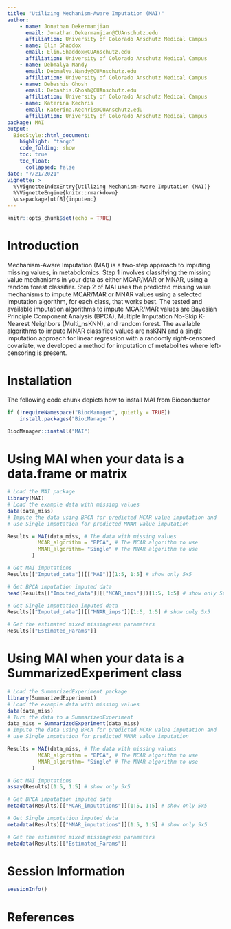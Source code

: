 ```yaml
---
title: "Utilizing Mechanism-Aware Imputation (MAI)"
author: 
    - name: Jonathan Dekermanjian
      email: Jonathan.Dekermanjian@CUAnschutz.edu
      affiliation: University of Colorado Anschutz Medical Campus
    - name: Elin Shaddox
      email: Elin.Shaddox@CUAnschutz.edu
      affiliation: University of Colorado Anschutz Medical Campus
    - name: Debmalya Nandy
      email: Debmalya.Nandy@CUAnschutz.edu
      affiliation: University of Colorado Anschutz Medical Campus
    - name: Debashis Ghosh
      email: Debashis.Ghosh@CUAnschutz.edu
      affiliation: University of Colorado Anschutz Medical Campus
    - name: Katerina Kechris
      email: Katerina.Kechris@CUAnschutz.edu
      affiliation: University of Colorado Anschutz Medical Campus
package: MAI
output: 
  BiocStyle::html_document:
    highlight: "tango"
    code_folding: show
    toc: true
    toc_float: 
      collapsed: false
date: "7/21/2021"
vignette: >
  %\VignetteIndexEntry{Utilizing Mechanism-Aware Imputation (MAI)}
  %\VignetteEngine{knitr::rmarkdown}
  \usepackage[utf8]{inputenc}
---
```


```r
knitr::opts_chunk$set(echo = TRUE)
```

# Introduction

Mechanism-Aware Imputation (MAI) is a two-step approach to imputing missing 
values, in metabolomics. Step 1 involves classifying the missing value 
mechanisms in your data as either MCAR/MAR or MNAR, using a random forest 
classifier. Step 2 of MAI uses the predicted missing value mechanisms to impute 
MCAR/MAR or MNAR values using a selected imputation algorithm, for each class, 
that works best. The tested and available imputation algorithms to impute 
MCAR/MAR values are Bayesian Principle Component Analysis (BPCA), Multiple 
Imputation No-Skip K-Nearest Neighbors (Multi_nsKNN), and random forest. 
The available algorithms to impute MNAR classified values are nsKNN and a 
single imputation approach for linear regression with a randomly right-censored 
covariate, we developed a method for imputation of metabolites where 
left-censoring is present.

# Installation

The following code chunk depicts how to install MAI from Bioconductor

```r
if (!requireNamespace("BiocManager", quietly = TRUE))
    install.packages("BiocManager")

BiocManager::install("MAI")
```

# Using MAI when your data is a data.frame or matrix

```r
# Load the MAI package
library(MAI)
# Load the example data with missing values
data(data_miss)
# Impute the data using BPCA for predicted MCAR value imputation and
# use Single imputation for predicted MNAR value imputation

Results = MAI(data_miss, # The data with missing values
          MCAR_algorithm = "BPCA", # The MCAR algorithm to use
          MNAR_algorithm= "Single" # The MNAR algorithm to use
        )

# Get MAI imputations
Results[["Imputed_data"]][["MAI"]][1:5, 1:5] # show only 5x5
```

```r
# Get BPCA imputation imputed data
head(Results[["Imputed_data"]][["MCAR_imps"]])[1:5, 1:5] # show only 5x5

# Get Single imputation imputed data
Results[["Imputed_data"]][["MNAR_imps"]][1:5, 1:5] # show only 5x5
```

```r
# Get the estimated mixed missingness parameters
Results[["Estimated_Params"]]
```


# Using MAI when your data is a SummarizedExperiment class
```r
# Load the SummarizedExperiment package
library(SummarizedExperiment)
# Load the example data with missing values
data(data_miss)
# Turn the data to a SummarizedExperiment
data_miss = SummarizedExperiment(data_miss)
# Impute the data using BPCA for predicted MCAR value imputation and
# use Single imputation for predicted MNAR value imputation

Results = MAI(data_miss, # The data with missing values
          MCAR_algorithm = "BPCA", # The MCAR algorithm to use
          MNAR_algorithm= "Single" # The MNAR algorithm to use
        )

# Get MAI imputations
assay(Results)[1:5, 1:5] # show only 5x5
```

```r
# Get BPCA imputation imputed data
metadata(Results)[["MCAR_imputations"]][1:5, 1:5] # show only 5x5

# Get Single imputation imputed data
metadata(Results)[["MNAR_imputations"]][1:5, 1:5] # show only 5x5
```

```r
# Get the estimated mixed missingness parameters
metadata(Results)[["Estimated_Params"]]
```

# Session Information

```r
sessionInfo()
```

# References


